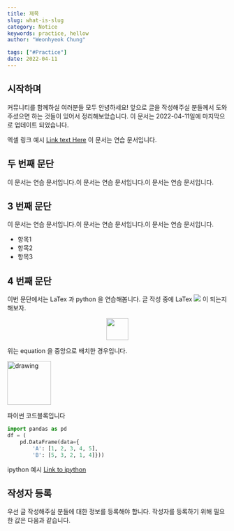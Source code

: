 ```yaml
---
title: 제목
slug: what-is-slug
category: Notice
keywords: practice, hellow
author: "Weonhyeok Chung"

tags: ["#Practice"]
date: 2022-04-11
---
```


## 시작하며 

커뮤니티를 함께하실 여러분들 모두 안녕하세요!
앞으로 글을 작성해주실 분들께서 도와주셨으면 하는 것들이 있어서 정리해보았습니다.
이 문서는 2022-04-11일에 마지막으로 업데이트 되었습니다.

엑셀 링크 예시 [Link text Here](https://docs.google.com/spreadsheets/d/1u1boj14Weg9YXNmqAVFSh8eMRi0pfY4m/edit?rtpof=true&sd=true#gid=2070495401)
이 문서는 연습 문서입니다. 

## 두 번째 문단 ##

이 문서는 연습 문서입니다.이 문서는 연습 문서입니다.이 문서는 연습 문서입니다.

## 3 번째 문단 ##

이 문서는 연습 문서입니다.이 문서는 연습 문서입니다.이 문서는 연습 문서입니다.

- 항목1
- 항목2
- 항목3

## 4 번째 문단  ##

이번 문단에서는 LaTex 과 python 을 연습해봅니다. 글 작성 중에 LaTex <img src="https://render.githubusercontent.com/render/math?math={2^x}"> 이 되는지 해보자.
<p align="center">
    <img src="https://render.githubusercontent.com/render/math?math={x + y}" height="50"/>
</p>

위는 equation 을 중앙으로 배치한 경우입니다.

<img src="https://render.githubusercontent.com/render/math?math={\frac{Y_1 - Y_0}{\sqrt{\sigma^2_0+\sigma^2_1}} = t_{\frac{\alpha}{2}}}" alt="drawing" height="100"/>


파이썬 코드블록입니다 

```python
import pandas as pd
df = (
    pd.DataFrame(data={ 
        'A': [1, 2, 3, 4, 5],
        'B': [5, 3, 2, 1, 4]}))
```

ipython 예시 [Link to ipython](https://colab.research.google.com/drive/1qT0e9EXCBFSpW-OrWFinArA60MEFAMYV#scrollTo=qDvzgkV-MSrx)


## 작성자 등록
우선 글 작성해주실 분들에 대한 정보를 등록해야 합니다. 작성자를 등록하기 위해 필요한 값은 다음과 같습니다.
